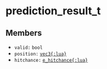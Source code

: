 # prediction_result_t

## Members

- `valid:` `bool`
- `position:` [`vec3{:lua}`](/structs/math/vec3)
- `hitchance:` [`e_hitchance{:lua}`](/enums/e_hitchance)
